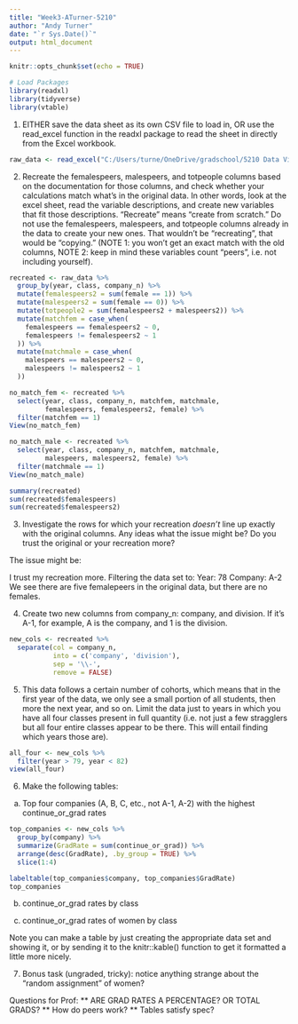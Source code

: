 ```yaml
---
title: "Week3-ATurner-5210"
author: "Andy Turner"
date: "`r Sys.Date()`"
output: html_document
---
```


```r
knitr::opts_chunk$set(echo = TRUE)
```

```r
# Load Packages
library(readxl)
library(tidyverse)
library(vtable)
```

1. EITHER save the data sheet as its own CSV file to load in, OR use the read_excel function in the readxl package to read the sheet in directly from the Excel workbook.
```r
raw_data <- read_excel("C:/Users/turne/OneDrive/gradschool/5210 Data Visualization/Week 3/USMA_Progression.xlsx")
```


2. Recreate the femalespeers, malespeers, and totpeople columns based on the documentation for those columns, and check whether your calculations match what's in the original data. In other words, look at the excel sheet, read the variable descriptions, and create new variables that fit those descriptions. "Recreate" means "create from scratch." Do not use the femalespeers, malespeers, and totpeople columns already in the data to create your new ones. That wouldn't be "recreating", that would be "copying."   (NOTE 1: you won't get an exact match with the old columns, NOTE 2: keep in mind these variables count "peers", i.e. not including yourself).

```r
recreated <- raw_data %>% 
  group_by(year, class, company_n) %>% 
  mutate(femalespeers2 = sum(female == 1)) %>%
  mutate(malespeers2 = sum(female == 0)) %>% 
  mutate(totpeople2 = sum(femalespeers2 + malespeers2)) %>% 
  mutate(matchfem = case_when(
    femalespeers == femalespeers2 ~ 0,
    femalespeers != femalespeers2 ~ 1
  )) %>% 
  mutate(matchmale = case_when(
    malespeers == malespeers2 ~ 0,
    malespeers != malespeers2 ~ 1
  ))

no_match_fem <- recreated %>% 
  select(year, class, company_n, matchfem, matchmale,
         femalespeers, femalespeers2, female) %>% 
  filter(matchfem == 1)
View(no_match_fem)

no_match_male <- recreated %>% 
  select(year, class, company_n, matchfem, matchmale,
         malespeers, malespeers2, female) %>% 
  filter(matchmale == 1)
View(no_match_male)

summary(recreated)
sum(recreated$femalespeers)
sum(recreated$femalespeers2)
```


3. Investigate the rows for which your recreation *doesn't* line up exactly with the original columns. Any ideas what the issue might be? Do you trust the original or your recreation more?

The issue might be:

I trust my recreation more. Filtering the data set to:
  Year: 78
  Company: A-2
We see there are five femalepeers in the original data, but there are no females.


4. Create two new columns from company_n: company, and division. If it's A-1, for example, A is the company, and 1 is the division.
```r
new_cols <- recreated %>% 
  separate(col = company_n, 
           into = c('company', 'division'),
           sep = '\\-',
           remove = FALSE)
```


5. This data follows a certain number of cohorts, which means that in the first year of the data, we only see a small portion of all students, then more the next year, and so on. Limit the data just to years in which you have all four classes present in full quantity (i.e. not just a few stragglers but all four entire classes appear to be there. This will entail finding which years those are).

```r
all_four <- new_cols %>% 
  filter(year > 79, year < 82)
view(all_four)
```



6. Make the following tables:

a. Top four companies (A, B, C, etc., not A-1, A-2) with the highest continue_or_grad rates


```r
top_companies <- new_cols %>% 
  group_by(company) %>% 
  summarize(GradRate = sum(continue_or_grad)) %>%
  arrange(desc(GradRate), .by_group = TRUE) %>%
  slice(1:4)

labeltable(top_companies$company, top_companies$GradRate)
top_companies
```



b. continue_or_grad rates by class



c. continue_or_grad rates of women by class



Note you can make a table by just creating the appropriate data set and showing it, or by sending it to the knitr::kable() function to get it formatted a little more nicely.


7. Bonus task (ungraded, tricky): notice anything strange about the "random assignment" of women?


Questions for Prof:
** ARE GRAD RATES A PERCENTAGE? OR TOTAL GRADS?
** How do peers work?
** Tables satisfy spec?

